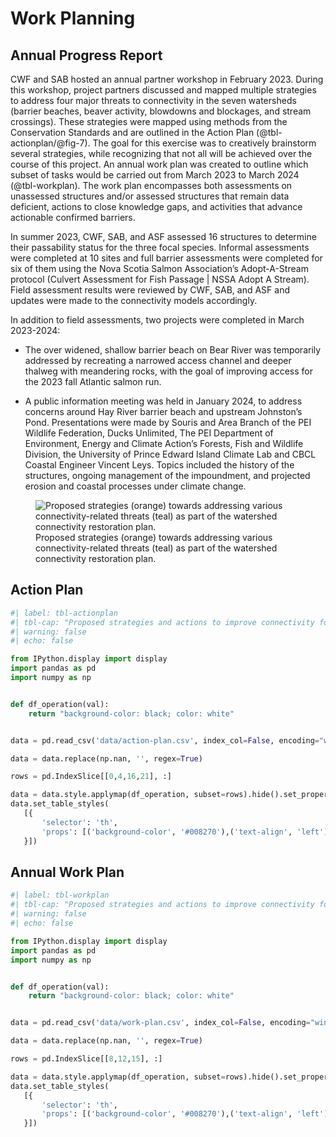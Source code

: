 # Work Planning {-}

## Annual Progress Report {-}

CWF and SAB hosted an annual partner workshop in February 2023.  During this workshop, project partners discussed and mapped multiple strategies to address four major threats to connectivity in the seven watersheds (barrier beaches, beaver activity, blowdowns and blockages, and stream crossings). These strategies were mapped using methods from the Conservation Standards and are outlined in the Action Plan (@tbl-actionplan/@fig-7). The goal for this exercise was to creatively brainstorm several strategies, while recognizing that not all will be achieved over the course of this project. An annual work plan was created to outline which subset of tasks would be carried out from March 2023 to March 2024 (@tbl-workplan). The work plan encompasses both assessments on unassessed structures and/or assessed structures that remain data deficient, actions to close knowledge gaps, and activities that advance actionable confirmed barriers.

In summer 2023, CWF, SAB, and ASF assessed 16 structures to determine their passability status for the three focal species.  Informal assessments were completed at 10 sites and full barrier assessments were completed for six of them using the Nova Scotia Salmon Association’s Adopt-A-Stream protocol (Culvert Assessment for Fish Passage | NSSA Adopt A Stream). Field assessment results were reviewed by CWF, SAB, and ASF and updates were made to the connectivity models accordingly.  

In addition to field assessments, two projects were completed in March 2023-2024: 

- The over widened, shallow barrier beach on Bear River was temporarily addressed by recreating a narrowed access channel and deeper thalweg with meandering rocks, with the goal of improving access for the 2023 fall Atlantic salmon run.  

- A public information meeting was held in January 2024, to address concerns around Hay River barrier beach and upstream Johnston’s Pond. Presentations were made by Souris and Area Branch of the PEI Wildlife Federation, Ducks Unlimited, The PEI Department of Environment, Energy and Climate Action’s Forests, Fish and Wildlife Division, the University of Prince Edward Island Climate Lab and CBCL Coastal Engineer Vincent Leys.  Topics included the history of the structures, ongoing management of the impoundment, and projected erosion and coastal processes under climate change. 

![Proposed strategies (orange) towards addressing various connectivity-related threats (teal) as part of the watershed connectivity restoration plan.](images/figure-7.jpg){#fig-7}

## Action Plan{-}

```python
#| label: tbl-actionplan
#| tbl-cap: "Proposed strategies and actions to improve connectivity for Atlantic salmon, American eel, and Rainbow smelt in the seven northeastern watersheds. See Appendix A for leads and participants."
#| warning: false
#| echo: false

from IPython.display import display
import pandas as pd
import numpy as np


def df_operation(val):
    return "background-color: black; color: white"


data = pd.read_csv('data/action-plan.csv', index_col=False, encoding="windows-1252")

data = data.replace(np.nan, '', regex=True)

rows = pd.IndexSlice[[0,4,16,21], :]

data = data.style.applymap(df_operation, subset=rows).hide().set_properties(**{'text-align': 'left'})
data.set_table_styles(
   [{
       'selector': 'th',
       'props': [('background-color', '#008270'),('text-align', 'left')]
   }])

```

## Annual Work Plan{-}

```python
#| label: tbl-workplan
#| tbl-cap: "Proposed strategies and actions to improve connectivity for Atlantic salmon, American eel, and Rainbow smelt in the seven northeastern watersheds. See Appendix A for leads and participants."
#| warning: false
#| echo: false

from IPython.display import display
import pandas as pd
import numpy as np


def df_operation(val):
    return "background-color: black; color: white"


data = pd.read_csv('data/work-plan.csv', index_col=False, encoding="windows-1252")

data = data.replace(np.nan, '', regex=True)

rows = pd.IndexSlice[[8,12,15], :]

data = data.style.applymap(df_operation, subset=rows).hide().set_properties(**{'text-align': 'left'})
data.set_table_styles(
   [{
       'selector': 'th',
       'props': [('background-color', '#008270'),('text-align', 'left')]
   }])

```